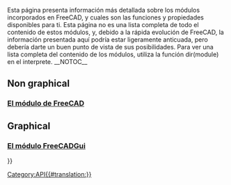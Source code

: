 <languages/>
<div lang="en" dir="ltr" class="mw-content-ltr">
{{VeryImportantMessage|(October 2019) Do not edit these pages. The information is incomplete and outdated. For the latest API, see the [https://freecad.org/api autogenerated API documentation], or generate the documentation yourself by following [[Source documentation|Source documentation]].}}
</div>

Esta página presenta información más detallada sobre los módulos incorporados en FreeCAD, y cuales son las funciones y propiedades disponibles para ti. Esta página no es una lista completa de todo el contenido de estos módulos, y, debido a la rápida evolución de FreeCAD, la información presentada aquí podría estar ligeramente anticuada, pero debería darte un buen punto de vista de sus posibilidades. Para ver una lista completa del contenido de los módulos, utiliza la función dir(module) en el interprete.
__NOTOC__

<div lang="en" dir="ltr" class="mw-content-ltr">
== Non graphical ==
</div>

<div class="mw-translate-fuzzy">
=== [[FreeCAD_API/es|El módulo de FreeCAD]] ===
</div>

<div lang="en" dir="ltr" class="mw-content-ltr">
== Graphical ==
</div>

<div class="mw-translate-fuzzy">
=== [[FreeCADGui_API/es|El módulo FreeCADGui]] ===
</div>

{{Powerdocnavi{{#translation:}}}}
[[Category:API{{#translation:}}]]
{{clear}}
